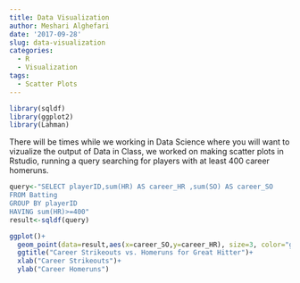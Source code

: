 ```yaml
---
title: Data Visualization
author: Meshari Alghefari
date: '2017-09-28'
slug: data-visualization
categories:
  - R
  - Visualization
tags:
  - Scatter Plots
---
```

```r
library(sqldf)
library(ggplot2)
library(Lahman)
```


There will be times while we working in Data Science where you will want to vizualize the output of Data in Class, we worked on making scatter plots in Rstudio, running a query searching for players with at least 400 career homeruns.

```r
query<-"SELECT playerID,sum(HR) AS career_HR ,sum(SO) AS career_SO
FROM Batting
GROUP BY playerID
HAVING sum(HR)>=400"
result<-sqldf(query)

ggplot()+
  geom_point(data=result,aes(x=career_SO,y=career_HR), size=3, color="green")+
  ggtitle("Career Strikeouts vs. Homeruns for Great Hitter")+
  xlab("Career Strikeouts")+
  ylab("Career Homeruns")
```

